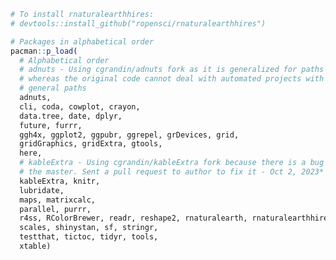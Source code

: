```r

# To install rnaturalearthhires:
# devtools::install_github("ropensci/rnaturalearthhires")

# Packages in alphabetical order
pacman::p_load(
  # Alphabetical order
  # adnuts - Using cgrandin/adnuts fork as it is generalized for paths
  # whereas the original code cannot deal with automated projects with 
  # general paths
  adnuts,
  cli, coda, cowplot, crayon,
  data.tree, date, dplyr,
  future, furrr,
  ggh4x, ggplot2, ggpubr, ggrepel, grDevices, grid,
  gridGraphics, gridExtra, gtools,
  here,
  # kableExtra - Using cgrandin/kableExtra fork because there is a bug in
  # the master. Sent a pull request to author to fix it - Oct 2, 2023*
  kableExtra, knitr,
  lubridate,
  maps, matrixcalc,
  parallel, purrr,
  r4ss, RColorBrewer, readr, reshape2, rnaturalearth, rnaturalearthhires, rstan,
  scales, shinystan, sf, stringr,
  testthat, tictoc, tidyr, tools,
  xtable)
```
